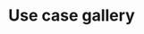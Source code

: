 ---
title: Use case gallery
description: "Welcome the Kit Developer Documentation. Learn how to build on the email-first operating system for creators who mean business."
---